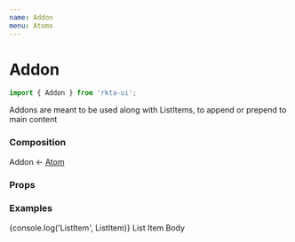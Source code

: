```yaml
---
name: Addon
menu: Atoms
---
```



# Addon
```js
import { Addon } from 'rkta-ui';
```

Addons are meant to be used along with ListItems, to append or prepend to main content

### Composition
Addon &larr; [Atom](/src-atoms-atom-atom)

### Props
<PropsTable of={RawAddon} />

### Examples
<Playground>
  <List color10>
    {console.log('ListItem', ListItem)}
    <ListItem transparent>
      <Addon>
        <ArrowRight />
      </Addon>
      <ListItemBody>List Item Body</ListItemBody>
      <Addon>
        <Cog />
      </Addon>
    </ListItem>
  </List>
</Playground>

